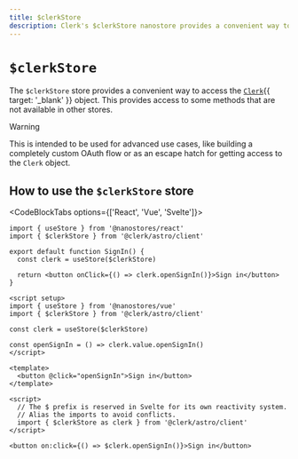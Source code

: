 ```yaml
---
title: $clerkStore
description: Clerk's $clerkStore nanostore provides a convenient way to access the `Clerk` object. This provides access to some methods that are not available in other stores.
---
```


# `$clerkStore`

The `$clerkStore` store provides a convenient way to access the [`Clerk`](/docs/references/javascript/clerk/clerk){{ target: '_blank' }} object. This provides access to some methods that are not available in other stores.

> [!WARNING]
> This is intended to be used for advanced use cases, like building a completely custom OAuth flow or as an escape hatch for getting access to the `Clerk` object.

## How to use the `$clerkStore` store

<CodeBlockTabs options={['React', 'Vue', 'Svelte']}>
  ```tsx {{ filename: 'components/sign-in.tsx' }}
  import { useStore } from '@nanostores/react'
  import { $clerkStore } from '@clerk/astro/client'

  export default function SignIn() {
    const clerk = useStore($clerkStore)

    return <button onClick={() => clerk.openSignIn()}>Sign in</button>
  }
  ```

  ```vue {{ filename: 'components/sign-in.vue' }}
  <script setup>
  import { useStore } from '@nanostores/vue'
  import { $clerkStore } from '@clerk/astro/client'

  const clerk = useStore($clerkStore)

  const openSignIn = () => clerk.value.openSignIn()
  </script>

  <template>
    <button @click="openSignIn">Sign in</button>
  </template>
  ```

  ```svelte {{ filename: 'components/sign-in.svelte' }}
  <script>
    // The $ prefix is reserved in Svelte for its own reactivity system.
    // Alias the imports to avoid conflicts.
    import { $clerkStore as clerk } from '@clerk/astro/client'
  </script>

  <button on:click={() => $clerk.openSignIn()}>Sign in</button>
  ```
</CodeBlockTabs>

